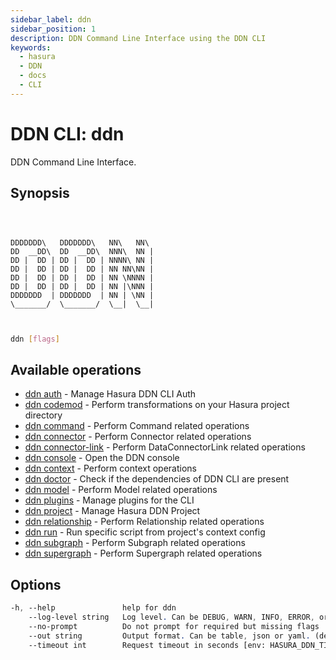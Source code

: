 ```yaml
---
sidebar_label: ddn
sidebar_position: 1
description: DDN Command Line Interface using the DDN CLI
keywords:
  - hasura
  - DDN
  - docs
  - CLI
---
```


# DDN CLI: ddn

DDN Command Line Interface.

## Synopsis

```



DDDDDDD\   DDDDDDD\   NN\   NN\
DD  __DD\  DD  __DD\  NNN\  NN |
DD |  DD | DD |  DD | NNNN\ NN |
DD |  DD | DD |  DD | NN NN\NN |
DD |  DD | DD |  DD | NN \NNNN |
DD |  DD | DD |  DD | NN |\NNN |
DDDDDDD  | DDDDDDD  | NN | \NN |
\_______/  \_______/  \__|  \__|



```

```bash
ddn [flags]
```

## Available operations

- [ddn auth](/reference/cli/commands/ddn_auth) - Manage Hasura DDN CLI Auth
- [ddn codemod](/reference/cli/commands/ddn_codemod) - Perform transformations on your Hasura project directory
- [ddn command](/reference/cli/commands/ddn_command) - Perform Command related operations
- [ddn connector](/reference/cli/commands/ddn_connector) - Perform Connector related operations
- [ddn connector-link](/reference/cli/commands/ddn_connector-link) - Perform DataConnectorLink related operations
- [ddn console](/reference/cli/commands/ddn_console) - Open the DDN console
- [ddn context](/reference/cli/commands/ddn_context) - Perform context operations
- [ddn doctor](/reference/cli/commands/ddn_doctor) - Check if the dependencies of DDN CLI are present
- [ddn model](/reference/cli/commands/ddn_model) - Perform Model related operations
- [ddn plugins](/reference/cli/commands/ddn_plugins) - Manage plugins for the CLI
- [ddn project](/reference/cli/commands/ddn_project) - Manage Hasura DDN Project
- [ddn relationship](/reference/cli/commands/ddn_relationship) - Perform Relationship related operations
- [ddn run](/reference/cli/commands/ddn_run) - Run specific script from project's context config
- [ddn subgraph](/reference/cli/commands/ddn_subgraph) - Perform Subgraph related operations
- [ddn supergraph](/reference/cli/commands/ddn_supergraph) - Perform Supergraph related operations

## Options

```sass
-h, --help               help for ddn
    --log-level string   Log level. Can be DEBUG, WARN, INFO, ERROR, or FATAL. (default "INFO")
    --no-prompt          Do not prompt for required but missing flags
    --out string         Output format. Can be table, json or yaml. (default "table")
    --timeout int        Request timeout in seconds [env: HASURA_DDN_TIMEOUT] (default 100)
```
